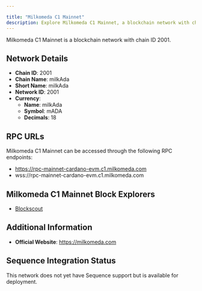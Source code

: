 ```yaml
---

title: "Milkomeda C1 Mainnet"
description: Explore Milkomeda C1 Mainnet, a blockchain network with chain ID 2001. Learn about its native currency, milkAda, and how to interact with the network.
---
```




Milkomeda C1 Mainnet is a blockchain network with chain ID 2001.

## Network Details

- **Chain ID**: 2001
- **Chain Name**: milkAda
- **Short Name**: milkAda
- **Network ID**: 2001
- **Currency**: 
  - **Name**: milkAda
  - **Symbol**: mADA
  - **Decimals**: 18

## RPC URLs

Milkomeda C1 Mainnet can be accessed through the following RPC endpoints:

- https://rpc-mainnet-cardano-evm.c1.milkomeda.com
- wss://rpc-mainnet-cardano-evm.c1.milkomeda.com

## Milkomeda C1 Mainnet Block Explorers

- [Blockscout](https://explorer-mainnet-cardano-evm.c1.milkomeda.com)

## Additional Information

- **Official Website**: https://milkomeda.com

## Sequence Integration Status

This network does not yet have Sequence support but is available for deployment.
